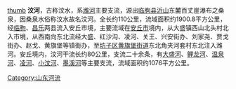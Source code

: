 [[file:20211107_潍坊坊子区_汶河.jpg|thumb]]
'''汶河'''，古称汶水，系[[潍河|潍河]]主要支流，源出[[临朐县|临朐县]][[沂山|沂山]]东麓百丈崖瀑布之桑泉，因桑泉水俗称汶水故名汶河。全长约110公里，流域面积约1900.8平方公里，经[[临朐|临朐]]、[[昌乐|昌乐]]两县流入安丘市境，主要流域在[[安丘市|安丘市]]境内，从大盛镇西山北头村北入市境，从西南向东北流经大盛、红沙沟、凌河、关王、兴安街办、刘家尧、贾戈街办、赵戈、黄旗堡等镇街办，至[[坊子区|坊子区]][[黄旗堡街道|黄旗堡街道]]东北角夹河套村东北注入潍河。安丘境内，汶河干流长约80公里，支流二十余条，有[[大盛河|大盛河]]、[[鲤龙河|鲤龙河]]、[[温泉河|温泉河]]、[[凌河_(濰坊)|凌河]]、[[小汶河_(濰坊)|小汶河]]、[[墨溪河|墨溪河]]等主要支流，流域面积约1076平方公里。

[[Category:山东河流|Category:山东河流]]